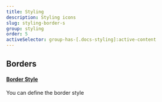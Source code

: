 ```yaml
---
title: Styling
description: Styling icons
slug: styling-border-s
group: styling
order: 5
activeSelector: group-has-[.docs-styling]:active-content
---
```


## Borders
#### [Border Style](https://tailwindcss.com/docs/border-style)
You can define the border style
